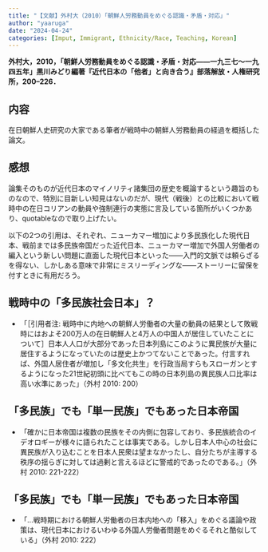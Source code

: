 ```yaml
---
title: "【文献】外村大（2010）「朝鮮人労務動員をめぐる認識・矛盾・対応」"
author: "yaaruga"
date: "2024-04-24"
categories: [Imput, Immigrant, Ethnicity/Race, Teaching, Korean]
---
```

**外村大，2010，「朝鮮人労務動員をめぐる認識・矛盾・対応――一九三七～一九四五年」黒川みどり編著『近代日本の「他者」と向き合う』部落解放・人権研究所，200–226．**

## 内容

在日朝鮮人史研究の大家である筆者が戦時中の朝鮮人労務動員の経過を概括した論文。

## 感想

論集そのものが近代日本のマイノリティ諸集団の歴史を概論するという趣旨のものなので、特別に目新しい知見はないのだが、現代（戦後）との比較において戦時中の在日コリアンの動員や強制連行の実態に言及している箇所がいくつかあり、quotableなので取り上げたい。

以下の2つの引用は、それぞれ、ニューカマー増加により多民族化した現代日本、戦前までは多民族帝国だった近代日本、ニューカマー増加で外国人労働者の編入という新しい問題に直面した現代日本といった――入門的文脈では頼らざるを得ない、しかしある意味で非常にミスリーディングな――ストーリーに留保を付すときに有用だろう。

:::{.callout-note}
## 戦時中の「多民族社会日本」？
- 「［引用者注: 戦時中に内地への朝鮮人労働者の大量の動員の結果として敗戦時にはおよそ200万人の在日朝鮮人と4万人の中国人が居住していたことについて］日本人人口が大部分であった日本列島にこのように異民族が大量に居住するようになっていたのは歴史上かつてないことであった。付言すれば、外国人居住者が増加し「多文化共生」を行政当局すらもスローガンとするようになった21世紀初頭に比べてもこの時の日本列島の異民族人口比率は高い水準にあった」（外村 2010: 200）
:::

:::{.callout-note}
## 「多民族」でも「単一民族」でもあった日本帝国
- 「確かに日本帝国は複数の民族をその内側に包容しており、多民族統合のイデオロギーが様々に語られたことは事実である。しかし日本人中心の社会に異民族が入り込むことを日本人民衆は望まなかったし、自分たちが主導する秩序の揺らぎに対しては過剰と言えるほどに警戒的であったのである。」（外村 2010: 221-222）
:::

:::{.callout-note}
## 「多民族」でも「単一民族」でもあった日本帝国
- 「…戦時期における朝鮮人労働者の日本内地への「移入」をめぐる議論や政策は、現代日本におけるいわゆる外国人労働者問題をめぐるそれと酷似している」（外村 2010: 222）
:::    

